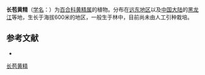 {{Speciesbox
| name = 长苞黄精
| status = 
| status_system = 
| image =
| genus = Polygonatum
| species = desoulayi
| authority = Kom.
}}

'''长苞黄精'''（[[学名|学名]]：{{lang|la|''Polygonatum desoulayi''}}）为[[百合科|百合科]][[黄精属|黄精属]]的植物。分布在[[远东地区|远东地区]]以及[[中国大陆|中国大陆]]的[[黑龙江|黑龙江]]等地，生长于海拔600米的地区，一般生于林中，目前尚未由人工引种栽培。

== 参考文献 ==
<div class="references-small">
* {{cite web| url =http://www.bioinfo.cn/db05/KmzwSpecies.php?action=view&id=5624| title =长苞黄精| work =《中国高等植物数据库全库》| publisher =中国科学院微生物研究所| author =昆明植物研究所| accessdate =2009-02-24}}{{dead link|date=2018年5月 |bot=InternetArchiveBot |fix-attempted=yes }}
</div>
{{Taxonbar|from=Q15227045}}

[[Category:黄精属|长苞黄精]]


{{植物小作品}}